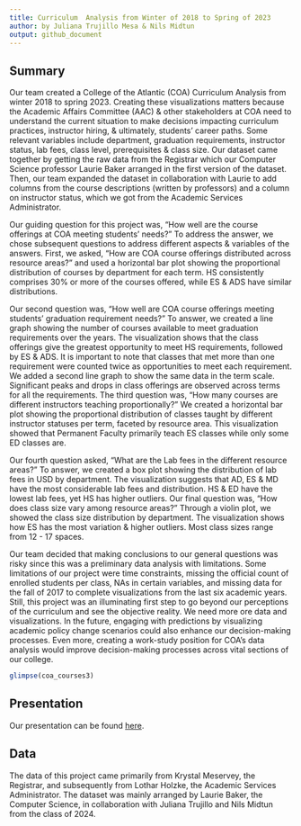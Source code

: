 ```yaml
---
title: Curriculum  Analysis from Winter of 2018 to Spring of 2023
author: by Juliana Trujillo Mesa & Nils Midtun 
output: github_document
---
```


## Summary

Our team created a College of the Atlantic (COA) Curriculum Analysis from winter 2018 to spring 2023. Creating these visualizations matters because the Academic Affairs Committee (AAC) & other stakeholders at COA need to understand the current situation to make decisions impacting curriculum practices, instructor hiring, & ultimately, students' career paths. Some relevant variables include department, graduation requirements, instructor status, lab fees, class level, prerequisites & class size. Our dataset came together by getting the raw data from the Registrar which our Computer Science professor Laurie Baker arranged in the first version of the dataset. Then, our team expanded the dataset in collaboration with Laurie to add columns from the course descriptions (written by professors) and a column on instructor status, which we got from the Academic Services Administrator. 

Our guiding question for this project was, "How well are the course offerings at COA meeting students' needs?" To address the answer, we chose subsequent questions to address different aspects & variables of the answers. First, we asked, "How are COA course offerings distributed across resource areas?" and used a horizontal bar plot showing the proportional distribution of courses by department for each term. HS consistently comprises 30% or more of the courses offered, while ES & ADS have similar distributions. 

Our second question was, "How well are COA course offerings meeting students' graduation requirement needs?" To answer, we created a line graph showing the number of courses available to meet graduation requirements over the years. The visualization shows that the class offerings give the greatest opportunity to meet HS requirements, followed by ES & ADS. It is important to note that classes that met more than one requirement were counted twice as opportunities to meet each requirement. We added a second line graph to show the same data in the term scale. Significant peaks and drops in class offerings are observed across terms for all the requirements.
The third question was, "How many courses are different instructors teaching proportionally?" We created a horizontal bar plot showing the proportional distribution of classes taught by different instructor statuses per term, faceted by resource area. This visualization showed that Permanent Faculty primarily teach ES classes while only some ED classes are.

Our fourth question asked, "What are the Lab fees in the different resource areas?" To answer, we created a box plot showing the distribution of lab fees in USD by department. The visualization suggests that AD, ES & MD have the most considerable lab fees and distribution. HS & ED have the lowest lab fees, yet HS has higher outliers. 
Our final question was, "How does class size vary among resource areas?" Through a violin plot, we showed the class size distribution by department. The visualization shows how ES has the most variation & higher outliers. Most class sizes range from 12 - 17 spaces.

Our team decided that making conclusions to our general questions was risky since this was a preliminary data analysis with limitations. Some limitations of our project were time constraints, missing the official count of enrolled students per class, NAs in certain variables, and missing data for the fall of 2017 to complete visualizations from the last six academic years. Still, this project was an illuminating first step to go beyond our perceptions of the curriculum and see the objective reality. We need more ore data and visualizations. In the future, engaging with predictions by visualizing academic policy change scenarios could also enhance our decision-making processes. Even more, creating a work-study position for COA's data analysis would improve decision-making processes across vital sections of our college. 

```r
glimpse(coa_courses3)
```


## Presentation

Our presentation can be found [here](https://www.canva.com/design/DAFz_ie9YQA/wZ_kQlDVcwf1hfWHrzoXFA/edit?utm_content=DAFz_ie9YQA&utm_campaign=designshare&utm_medium=link2&utm_source=sharebutton).

## Data 

The data of this project came primarily from Krystal Meservey, the Registrar, and subsequently from Lothar Holzke, the Academic Services Administrator. The dataset was mainly arranged by Laurie Baker, the Computer Science, in collaboration with Juliana Trujillo and Nils Midtun from the class of 2024. 

